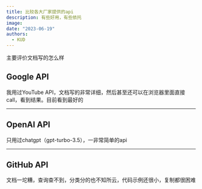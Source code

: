 ```yaml
---
title: 比较各大厂家提供的api
description: 有些好用，有些依托
image:
date: "2023-06-19"
authors:
  - KUD
---
```


主要评价文档写的怎么样

## Google API

我用过YouTube API，文档写的非常详细，然后甚至还可以在浏览器里面直接call，看到结果。目前看到最好的


---

## OpenAI API

只用过chatgpt（gpt-turbo-3.5），一非常简单的api

---

## GitHub API

文档一坨糟，查询查不到，分类分的也不知所云，代码示例还很小，复制都很困难
